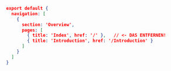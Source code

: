 <CodeGroup>

```json Nested Navigation
export default {
  navigation: [
    {
      section: 'Overview',
      pages: [
        { title: 'Index', href: '/' },   // <- DAS ENTFERNEN!
        { title: 'Introduction', href: '/Introduction' }
      ]
    }
  ]
}
```

</CodeGroup>